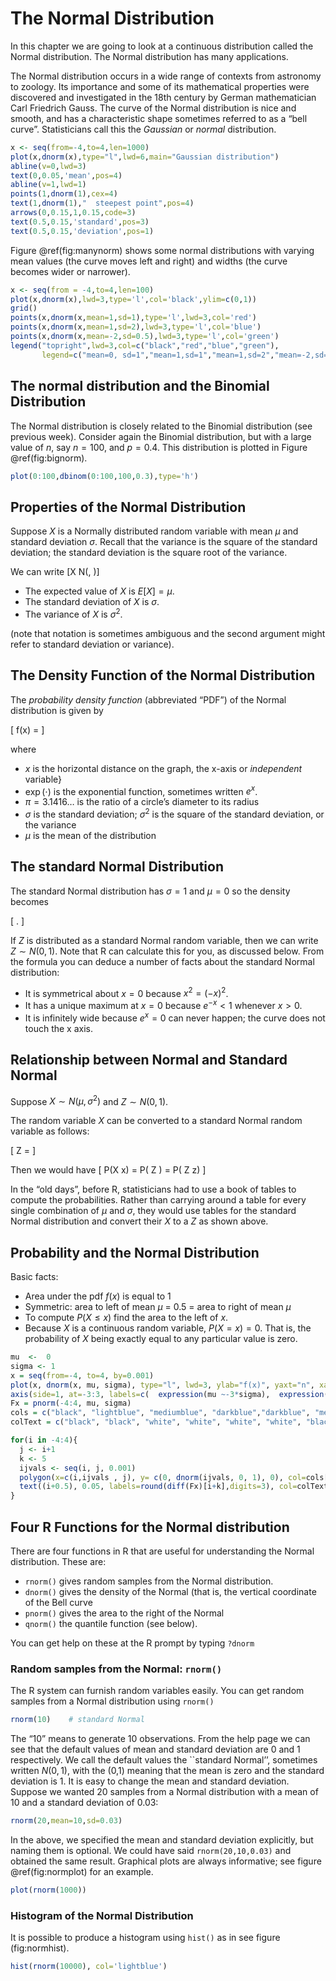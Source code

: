 # The Normal Distribution


In this chapter we are going to look at a continuous distribution
called the Normal distribution. The Normal distribution has many
applications.  

The Normal distribution occurs in a wide range of contexts from
astronomy to zoology.  Its importance and some of its mathematical
properties were discovered and investigated in the 18th century by
German mathematician Carl Friedrich Gauss.  The curve of the Normal
distribution is nice and smooth, and has a characteristic shape
sometimes referred to as a "bell curve".  Statisticians call this the
*Gaussian* or *normal* distribution.

```{r annotatednorm1,fig.cap="The normal (Gaussian) distribution showing mean and standard deviation.", echo=FALSE,message=FALSE,warning=FALSE}
x <- seq(from=-4,to=4,len=1000)
plot(x,dnorm(x),type="l",lwd=6,main="Gaussian distribution")
abline(v=0,lwd=3)
text(0,0.05,'mean',pos=4)
abline(v=1,lwd=1)
points(1,dnorm(1),cex=4)
text(1,dnorm(1),"  steepest point",pos=4)
arrows(0,0.15,1,0.15,code=3)
text(0.5,0.15,'standard',pos=3)
text(0.5,0.15,'deviation',pos=1)
```

Figure \@ref(fig:manynorm) shows
some normal distributions with varying mean values (the curve moves
left and right) and widths (the curve becomes wider or narrower).

```{r manynorm,fig.cap="A selection of normal (Gaussian) distributions with different means and standard deviations.  See how the mean value shifts the distribution to the left or the right, and the standard deviation makes the distribution wider or narrower", echo=TRUE,message=FALSE,warning=FALSE}
x <- seq(from = -4,to=4,len=100)
plot(x,dnorm(x),lwd=3,type='l',col='black',ylim=c(0,1))
grid()
points(x,dnorm(x,mean=1,sd=1),type='l',lwd=3,col='red')
points(x,dnorm(x,mean=1,sd=2),lwd=3,type='l',col='blue')
points(x,dnorm(x,mean=-2,sd=0.5),lwd=3,type='l',col='green')
legend("topright",lwd=3,col=c("black","red","blue","green"),
       legend=c("mean=0, sd=1","mean=1,sd=1","mean=1,sd=2","mean=-2,sd=0.5"))
```

## The normal distribution and the Binomial Distribution

The Normal distribution is closely related to the Binomial
distribution (see previous week).  Consider again the Binomial
distribution, but with a large value of $n$, say $n=100$, and $p=0.4$.
This distribution is plotted in Figure \@ref(fig:bignorm).

```{r binomialnormalplot,fig.cap="A histogram showing the distribution of the bin(100,0.3)", echo=TRUE,message=FALSE,warning=FALSE}
plot(0:100,dbinom(0:100,100,0.3),type='h')
```

## Properties of the Normal Distribution

Suppose $X$ is a Normally distributed random variable with mean $\mu$
and standard deviation $\sigma$.  Recall that the variance is the
square of the standard deviation; the standard deviation is the square
root of the variance.

We can write
\[X \sim N(\mu, \sigma)\]

* The expected value of $X$ is $E[X] = \mu$.
* The standard deviation of $X$ is $\sigma$.
* The variance of $X$ is $\sigma^2$.

(note that notation is sometimes ambiguous and the second argument
might refer to standard deviation or variance).

## The Density Function of the Normal Distribution

The *probability density function* (abbreviated "PDF") of the Normal
distribution is given by

\[
f(x) = \frac{1}{\sqrt{2\pi\sigma^2}}\exp\left[-\frac{\left(x-\mu\right)^2}{2\sigma^2}\right]
\]

where

*  $x$ is the horizontal distance on the graph, the x-axis or _independent_ variable}
*  $\exp(\cdot)$ is the exponential function, sometimes written $e^x$.
*  $\pi=3.1416\ldots$ is the ratio of a circle's diameter to its radius
*  $\sigma$ is the standard deviation; $\sigma^2$ is the square of the standard deviation, or the variance
*  $\mu$ is the mean of the distribution

## The standard Normal Distribution

The standard Normal distribution has $\sigma=1$ and $\mu=0$ so the
density becomes


\[
\frac{1}{\sqrt{2\pi}}\exp\left[\frac{x^2}{2\sigma^2}\right].
\]

If $Z$ is distributed as a standard Normal random variable, then we
can write $Z \sim N(0,1)$.  Note that R can calculate this for you, as
discussed below.  From the formula you can deduce a number of facts
about the standard Normal distribution:
  

* It is symmetrical about $x=0$ because $x^2=(-x)^2$.
* It has a unique maximum at $x=0$ because $e^{-x}<1$ whenever $x>0$.
* It is infinitely wide because $e^x=0$ can never happen; the curve does not touch the x axis.


## Relationship between Normal and Standard Normal

Suppose $X \sim N(\mu, \sigma^2)$ and $Z \sim N(0,1)$.

The random variable $X$ can be converted to a standard Normal random
variable as follows:

\[
Z = \frac{X - \mu}{\sigma}
\]

Then we would have
\[
P(X \leq x) = P( Z \leq \frac{x - \mu}{\sigma})  = P( Z \leq z)
\]

In the "old days", before R, statisticians had to use a book of tables
to compute the probabilities. Rather than carrying around a table for
every single combination of $\mu$ and $\sigma$, they would use tables
for the standard Normal distribution and convert their $X$ to a $Z$ as
shown above.

 
## Probability and the Normal Distribution

Basic facts: 

* Area under the pdf $f(x)$ is equal to 1
* Symmetric:  area to left of mean $\mu$ = 0.5 = area to right of mean $\mu$ 
* To compute $P(X \leq x)$ find the area to the left of $x$.
* Because $X$ is a continuous random variable, $P(X=x)=0$.  That is, the probability of $X$ being exactly equal to any particular value is zero.

```{r annotatednorm2,fig.cap="The normal (Gaussian) distribution showing mean and standard deviation.", echo=FALSE,message=FALSE,warning=FALSE}
mu  <-  0
sigma <- 1
x = seq(from=-4, to=4, by=0.001)
plot(x, dnorm(x, mu, sigma), type="l", lwd=3, ylab="f(x)", yaxt="n", xaxt="n")
axis(side=1, at=-3:3, labels=c(  expression(mu ~-3*sigma),  expression(mu ~-2 *sigma),  expression(mu~-1 *sigma),  expression(mu),  expression(mu ~+1 *sigma),  expression(mu ~+2 *sigma),  expression(mu ~+3 *sigma) ))
Fx = pnorm(-4:4, mu, sigma)
cols = c("black", "lightblue", "mediumblue", "darkblue","darkblue", "mediumblue",  "lightblue","black")
colText = c("black", "black", "white", "white", "white", "white", "black", "black")

for(i in -4:4){
  j <- i+1
  k <- 5
  ijvals <- seq(i, j, 0.001)
  polygon(x=c(i,ijvals , j), y= c(0, dnorm(ijvals, 0, 1), 0), col=cols[i+k], border="white")
  text((i+0.5), 0.05, labels=round(diff(Fx)[i+k],digits=3), col=colText[i+k])
}
```

## Four R Functions for the Normal distribution

There are four functions in R that are useful for understanding the Normal distribution.  These are:

* ```rnorm()``` gives random samples from the Normal distribution.
* ```dnorm()``` gives the density of the Normal (that is, the vertical coordinate of the Bell curve
* ```pnorm()``` gives the area to the right of the Normal
* ```qnorm()``` the quantile function (see below).

You can get help on these at the R prompt by typing ```?dnorm```


###  Random samples from the Normal: ```rnorm()```


The R system can furnish random variables easily.  You can get random
samples from a Normal distribution using ```rnorm()```
  
```{r}
rnorm(10)    # standard Normal
```

The "10" means to generate 10 observations.  From the help page we can
see that the default values of mean and standard deviation are 0 and 1
respectively.  We call the default values the ``standard Normal'',
sometimes written $N(0,1)$, with the (0,1) meaning that the mean is
zero and the standard deviation is 1.  It is easy to change the mean
and standard deviation.  Suppose we wanted 20 samples from a Normal
distribution with a mean of 10 and a standard deviation of 0.03:

```{r}
rnorm(20,mean=10,sd=0.03)
```

In the above, we specified the mean and standard deviation explicitly,
but naming them is optional.  We could have said
```rnorm(20,10,0.03)``` and obtained the same result.  Graphical plots
are always informative; see figure \@ref(fig:normplot) for an example.

```{r normplot,fig.cap="1000 Random observations from the standard normal distribution.  See how most of the observations are between $-2$ and $+2$ but there are occasional outliers", echo=TRUE,message=FALSE,warning=FALSE}
plot(rnorm(1000))
```

### Histogram of the Normal Distribution

It is possible to produce a histogram using ```hist()``` as in  see figure \ref@(fig:normhist).

```{r normhist,fig.cap="Histogram of random observations from the standard normal distribution.  See how most of the observations are between $-2$ and $+2$ but there are occasional outliers", echo=TRUE,message=FALSE,warning=FALSE}
hist(rnorm(10000), col='lightblue')
```
